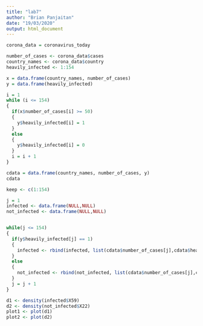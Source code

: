 ```yaml
---
title: "lab7"
author: "Brian Panjaitan"
date: "19/03/2020"
output: html_document
---
```

```r

corona_data = coronavirus_today

number_of_cases <- corona_data$cases
country_names <- corona_data$country
heavily_infected <- 1:154

x = data.frame(country_names, number_of_cases)
y = data.frame(heavily_infected)

i = 1
while (i <= 154) 
{
  if(x$number_of_cases[i] >= 50)
  {
    y$heavily_infected[i] = 1
  }
  else
  {
    y$heavily_infected[i] = 0
  }
  i = i + 1
}

cdata = data.frame(country_names, number_of_cases, y)
cdata

keep <- c(1:154)

j = 1
infected <- data.frame(NULL,NULL)
not_infected <- data.frame(NULL,NULL)


while(j <= 154)
{
  if(y$heavily_infected[j] == 1)
  {
    infected <- rbind(infected, list(cdata$number_of_cases[j],cdata$heavily_infected[j]))
  }
  else
  {
    not_infected <- rbind(not_infected, list(cdata$number_of_cases[j],cdata$heavily_infected[j]))
  }
  j = j + 1
}

d1 <- density(infected$X59)
d2 <- density(not_infected$X22)
plot1 <- plot(d1)
plot2 <- plot(d2)

```